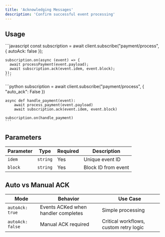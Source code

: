 ```yaml
---
title: 'Acknowledging Messages'
description: 'Confirm successful event processing'
---
```


## Usage

<Tabs>
  <Tab title="Node.js">
    ```javascript
    const subscription = await client.subscribe("payment/process", {
      autoAck: false
    });

    subscription.on(async (event) => {
      await processPayment(event.payload);
      await subscription.ack(event.idem, event.block);
    });
    ```
  </Tab>
  <Tab title="Python">
    ```python
    subscription = await client.subscribe("payment/process", {
      "auto_ack": False
    })

    async def handle_payment(event):
        await process_payment(event.payload)
        await subscription.ack(event.idem, event.block)

    subscription.on(handle_payment)
    ```
  </Tab>
</Tabs>

## Parameters

| Parameter | Type | Required | Description |
|-----------|------|----------|-------------|
| `idem` | `string` | Yes | Unique event ID |
| `block` | `string` | Yes | Block ID from event |

## Auto vs Manual ACK

| Mode | Behavior | Use Case |
|------|----------|----------|
| `autoAck: true` | Events ACKed when handler completes | Simple processing |
| `autoAck: false` | Manual ACK required | Critical workflows, custom retry logic |
